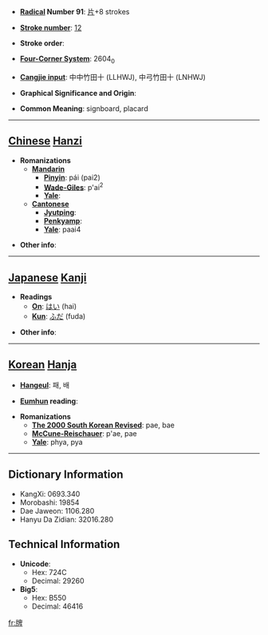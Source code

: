 * '''[[Wiktionary:Chinese radical index| Radical]] Number 91''': [[Wiktionary:Chinese radical index 片|片]]+8 strokes

* '''[[Wiktionary:Chinese total strokes index|Stroke number]]''': [[Wiktionary:Chinese total strokes index 12|12]]

* '''Stroke order''': 

* '''[[Wiktionary:Chinese four corner index|Four-Corner System]]''': 2604<sub>0</sub>

* '''[[Wiktionary:Chinese Cangjie index|Cangjie input]]''': 中中竹田十 (LLHWJ), 中弓竹田十 (LNHWJ)

* '''Graphical Significance and Origin''': 

* '''Common Meaning''': signboard, placard

----

== [[Chinese]] [[Hanzi]] ==

* '''Romanizations'''
** '''[[Mandarin]]'''
*** '''[[Pinyin]]''': pái (pai2)
*** '''[[Wade-Giles]]''': p'ai<sup>2</sup>
*** '''[[Yale]]''': 
** '''[[Cantonese]]'''
*** '''[[Jyutping]]''':
*** '''[[Penkyamp]]''': 
*** '''[[Yale]]''': paai4

* '''Other info''': 

----

== [[Japanese]] [[Kanji]] ==

* '''Readings'''
** '''[[On]]''': [[はい]] (hai)
** '''[[Kun]]''': [[ふだ]] (fuda)

* '''Other info''':  

----

== [[Korean]] [[Hanja]] ==

* '''[[Hangeul]]''': 패, 배

* '''[[Eumhun]] reading''': 

* '''Romanizations'''
** '''[[The 2000 South Korean Revised Romanization|The 2000 South Korean Revised]]''': pae, bae
** '''[[McCune-Reischauer]]''': p'ae, pae
** '''[[Yale]]''': phya, pya

----

== Dictionary Information ==

* KangXi: 0693.340
* Morobashi: 19854
* Dae Jaweon: 1106.280
* Hanyu Da Zidian: 32016.280

== Technical Information ==

* '''Unicode''':
** Hex: 724C
** Decimal: 29260
* '''Big5''':
** Hex: B550
** Decimal: 46416

[[fr:牌]]